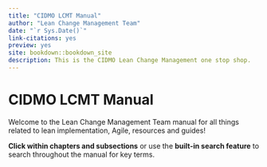 ```yaml
---
title: "CIDMO LCMT Manual"
author: "Lean Change Management Team"
date: "`r Sys.Date()`"
link-citations: yes
preview: yes
site: bookdown::bookdown_site
description: This is the CIDMO Lean Change Management one stop shop.
---
```


# CIDMO LCMT Manual

Welcome to the Lean Change Management Team manual for all things related to lean implementation, Agile, resources and guides!

**Click within chapters and subsections** or use the **built-in search feature** to search throughout the manual for key terms.
